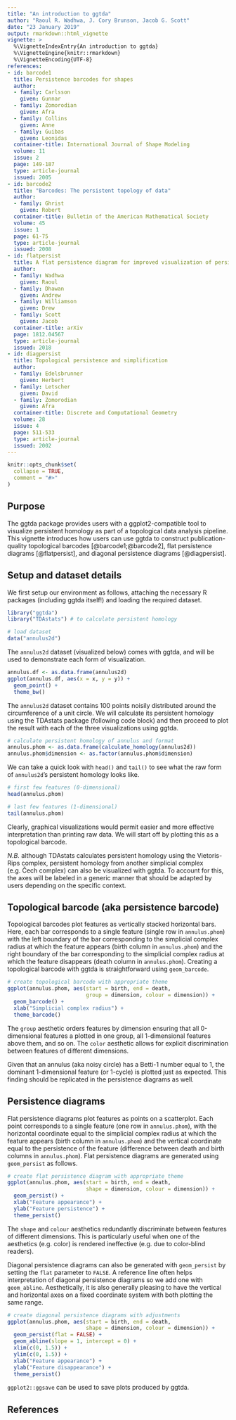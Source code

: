 ```yaml
---
title: "An introduction to ggtda"
author: "Raoul R. Wadhwa, J. Cory Brunson, Jacob G. Scott"
date: "23 January 2019"
output: rmarkdown::html_vignette
vignette: >
  %\VignetteIndexEntry{An introduction to ggtda}
  %\VignetteEngine{knitr::rmarkdown}
  %\VignetteEncoding{UTF-8}
references:
- id: barcode1
  title: Persistence barcodes for shapes
  author: 
  - family: Carlsson
    given: Gunnar
  - family: Zomorodian
    given: Afra
  - family: Collins
    given: Anne
  - family: Guibas
    given: Leonidas
  container-title: International Journal of Shape Modeling
  volume: 11
  issue: 2
  page: 149-187
  type: article-journal
  issued: 2005
- id: barcode2
  title: "Barcodes: The persistent topology of data"
  author: 
  - family: Ghrist
    given: Robert
  container-title: Bulletin of the American Mathematical Society
  volume: 45
  issue: 1
  page: 61-75
  type: article-journal
  issued: 2008
- id: flatpersist
  title: A flat persistence diagram for improved visualization of persistent homology
  author: 
  - family: Wadhwa
    given: Raoul
  - family: Dhawan
    given: Andrew
  - family: Williamson
    given: Drew
  - family: Scott
    given: Jacob
  container-title: arXiv
  page: 1812.04567
  type: article-journal
  issued: 2018
- id: diagpersist
  title: Topological persistence and simplification
  author: 
  - family: Edelsbrunner
    given: Herbert
  - family: Letscher
    given: David
  - family: Zomorodian
    given: Afra
  container-title: Discrete and Computational Geometry
  volume: 28
  issue: 4
  page: 511-533
  type: article-journal
  issued: 2002
---
```


```r
knitr::opts_chunk$set(
  collapse = TRUE,
  comment = "#>"
)
```

## Purpose

The ggtda package provides users with a ggplot2-compatible tool to visualize persistent homology as part of a topological data analysis pipeline.
This vignette introduces how users can use ggtda to construct publication-quality topological barcodes [@barcode1;@barcode2], flat persistence diagrams [@flatpersist], and diagonal persistence diagrams [@diagpersist].

## Setup and dataset details

We first setup our environment as follows, attaching the necessary R packages (including ggtda itself!) and loading the required dataset.

```r
library("ggtda")
library("TDAstats") # to calculate persistent homology

# load dataset
data("annulus2d")
```

The `annulus2d` dataset (visualized below) comes with ggtda, and will be used to demonstrate each form of visualization.

```r
annulus.df <- as.data.frame(annulus2d)
ggplot(annulus.df, aes(x = x, y = y)) +
  geom_point() +
  theme_bw()
```

The `annulus2d` dataset contains 100 points noisily distributed around the circumference of a unit circle.
We will calculate its persistent homology using the TDAstats package (following code block) and then proceed to plot the result with each of the three visualizations using ggtda.

```r
# calculate persistent homology of annulus and format
annulus.phom <- as.data.frame(calculate_homology(annulus2d))
annulus.phom$dimension <- as.factor(annulus.phom$dimension)
```

We can take a quick look with `head()` and `tail()` to see what the raw form of `annulus2d`'s persistent homology looks like.

```r
# first few features (0-dimensional)
head(annulus.phom)

# last few features (1-dimensional)
tail(annulus.phom)
```

Clearly, graphical visualizations would permit easier and more effective interpretation than printing raw data.
We will start off by plotting this as a topological barcode.

*N.B.* although TDAstats calculates persistent homology using the Vietoris-Rips complex, persistent homology from another simplicial complex (e.g. Čech complex) can also be visualized with ggtda.
To account for this, the axes will be labeled in a generic manner that should be adapted by users depending on the specific context.

## Topological barcode (aka persistence barcode)

Topological barcodes plot features as vertically stacked horizontal bars.
Here, each bar corresponds to a single feature (single row in `annulus.phom`) with the left boundary of the bar corresponding to the simplicial complex radius at which the feature appears (birth column in `annulus.phom`) and the right boundary of the bar corresponding to the simplicial complex radius at which the feature disappears (death column in `annulus.phom`).
Creating a topological barcode with ggtda is straightforward using `geom_barcode`.

```r
# create topological barcode with appropriate theme
ggplot(annulus.phom, aes(start = birth, end = death,
                         group = dimension, colour = dimension)) +
  geom_barcode() +
  xlab("Simplicial complex radius") +
  theme_barcode()
```

The `group` aesthetic orders features by dimension ensuring that all 0-dimensional features a plotted in one group, all 1-dimensional features above them, and so on.
The `color` aesthetic allows for explicit discrimination between features of different dimensions.

Given that an annulus (aka noisy circle) has a Betti-1 number equal to 1, the dominant 1-dimensional feature (or 1-cycle) is plotted just as expected.
This finding should be replicated in the persistence diagrams as well.

## Persistence diagrams

Flat persistence diagrams plot features as points on a scatterplot.
Each point corresponds to a single feature (one row in `annulus.phom`), with the horizontal coordinate equal to the simplicial complex radius at which the feature appears (birth column in `annulus.phom`) and the vertical coordinate equal to the persistence of the feature (difference between death and birth columns in `annulus.phom`).
Flat persistence diagrams are generated using `geom_persist` as follows.

```r
# create flat persistence diagram with appropriate theme
ggplot(annulus.phom, aes(start = birth, end = death,
                         shape = dimension, colour = dimension)) +
  geom_persist() +
  xlab("Feature appearance") +
  ylab("Feature persistence") +
  theme_persist()
```

The `shape` and `colour` aesthetics redundantly discriminate between features of different dimensions.
This is particularly useful when one of the aesthetics (e.g. color) is rendered ineffective (e.g. due to color-blind readers).

Diagonal persistence diagrams can also be generated with `geom_persist` by setting the `flat` parameter to `FALSE`.
A reference line often helps interpretation of diagonal persistence diagrams so we add one with `geom_abline`.
Aesthetically, it is also generally pleasing to have the vertical and horizontal axes on a fixed coordinate system with both plotting the same range.

```r
# create diagonal persistence diagrams with adjustments
ggplot(annulus.phom, aes(start = birth, end = death,
                         shape = dimension, colour = dimension)) +
  geom_persist(flat = FALSE) +
  geom_abline(slope = 1, intercept = 0) +
  xlim(c(0, 1.5)) +
  ylim(c(0, 1.5)) +
  xlab("Feature appearance") +
  ylab("Feature disappearance") +
  theme_persist()
```

`ggplot2::ggsave` can be used to save plots produced by ggtda.

## References
